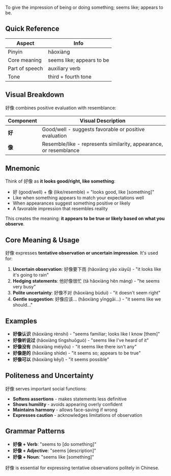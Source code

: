 To give the impression of being or doing something; seems like; appears to be.

## Quick Reference

| Aspect         | Info                      |
| -------------- | ------------------------- |
| Pinyin         | hǎoxiàng                  |
| Core meaning   | seems like; appears to be |
| Part of speech | auxiliary verb            |
| Tone           | third + fourth tone       |

## Visual Breakdown

好像 combines positive evaluation with resemblance:

| Component | Visual Description                                                |
| --------- | ----------------------------------------------------------------- |
| **好**    | Good/well - suggests favorable or positive evaluation             |
| **像**    | Resemble/like - represents similarity, appearance, or resemblance |

## Mnemonic

Think of 好像 as **it looks good/right, like something**:

- 好 (good/well) + 像 (like/resemble) = "looks good, like [something]"
- Like when something appears to match your expectations well
- When appearances suggest something positive or likely
- A favorable impression that resembles reality

This creates the meaning: **it appears to be true or likely based on what you observe**.

## Core Meaning & Usage

好像 expresses **tentative observation or uncertain impression**. It's used for:

1. **Uncertain observation**: 好像要下雨 (hǎoxiàng yào xiàyǔ) - "it looks like it's going to rain"
2. **Hedging statements**: 他好像很忙 (tā hǎoxiàng hěn máng) - "he seems very busy"
3. **Polite uncertainty**: 好像不对 (hǎoxiàng bùduì) - "it doesn't seem right"
4. **Gentle suggestion**: 好像应该... (hǎoxiàng yīnggāi...) - "it seems like we should..."

## Examples

- **好像认识** (hǎoxiàng rènshi) - "seems familiar; looks like I know [them]"
- **好像听说过** (hǎoxiàng tīngshuōguò) - "seems like I've heard of it"
- **好像没有** (hǎoxiàng méiyǒu) - "it seems like there isn't any"
- **好像是的** (hǎoxiàng shìde) - "it seems so; appears to be true"
- **好像可以** (hǎoxiàng kěyǐ) - "it seems possible"

## Politeness and Uncertainty

好像 serves important social functions:

- **Softens assertions** - makes statements less definitive
- **Shows humility** - avoids appearing overly confident
- **Maintains harmony** - allows face-saving if wrong
- **Expresses caution** - acknowledges limitations of observation

## Grammar Patterns

- **好像 + Verb**: "seems to [do something]"
- **好像 + Adjective**: "seems [description]"
- **好像 + Noun**: "seems like [something]"

好像 is essential for expressing tentative observations politely in Chinese.
